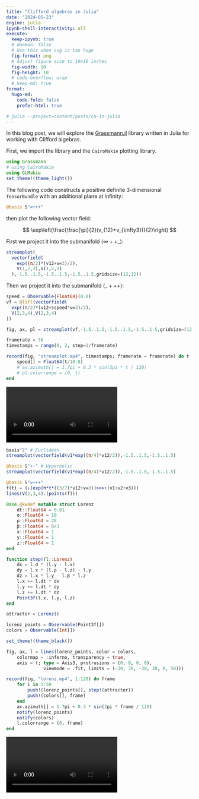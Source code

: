 ```yaml
---
title: "Clifford algebras in Julia"
date: "2024-05-23"
engine: julia
ipynb-shell-interactivity: all
execute:
  keep-ipynb: true
  # daemon: false
  # Use this when svg is too huge
  fig-format: png
  # Adjust figure size to 10x10 inches
  fig-width: 10
  fig-height: 10
  # code-overflow: wrap
  # keep-md: true
format: 
  hugo-md:
    code-fold: false
    prefer-html: true

# julia --project=content/posts/ca-in-julia
---
```


In this blog post, we will explore the [Grassmann.jl](https://github.com/chakravala/Grassmann.jl) library written in Julia for working with Clifford algebras.

First, we import the library and the `CairoMakie` plotting library.

```julia
using Grassmann
# using CairoMakie
using GLMakie
set_theme!(theme_light())
```

The following code constructs a positive definite 3-dimensional `TensorBundle` with an additional plane at infinity:

```julia
@basis S"∞+++"
```

then plot the following vector field:

$$
\exp\left(\frac{\frac{\pi}{2}(v_{12}+v_{\infty3})}{2}\right)
$$

First we project it into the submanifold $\langle\infty++\_\rangle$:

```julia
streamplot(
  vectorfield(
    exp((π/2)*(v12+v∞3)/2),
    V(1,2,3),V(1,2,3)
  ),-1.5..1.5,-1.5..1.5,-1.5..1.5,gridsize=(12,12))
```

Then we project it into the submanifold $\langle\_+++\rangle$:

```julia
speed = Observable{Float64}(0.0)
vf = @lift(vectorfield(
  exp((π/2)*(v12+$speed*v∞3)/2),
  V(2,3,4),V(2,3,4)
))

fig, ax, pl = streamplot(vf,-1.5..1.5,-1.5..1.5,-1.5..1.5,gridsize=(12,12))

framerate = 30
timestamps = range(0, 2, step=1/framerate)

record(fig, "streamplot.mp4", timestamps; framerate = framerate) do t
    speed[] = Float64(t/10.0)
    # ax.azimuth[] = 1.7pi + 0.3 * sin(2pi * t / 120)
    # pl.colorrange = (0, t)
end
```

```{=html}
<video autoplay="" loop="" playsinline="" controls="" src="./streamplot.mp4"></video>
```

```julia
basis"2" # Euclidean
streamplot(vectorfield(v1*exp((π/4)*v12/2)),-1.5..1.5,-1.5..1.5)
```
```julia
@basis S"+-" # Hyperbolic
streamplot(vectorfield(v1*exp((π/4)*v12/2)),-1.5..1.5,-1.5..1.5)
```

```julia
@basis S"∞+++"
f(t) = (↓(exp(π*t*((3/7)*v12+v∞3))>>>↑(v1+v2+v3)))
lines(V(2,3,4).(points(f)))
```

```julia
Base.@kwdef mutable struct Lorenz
    dt::Float64 = 0.01
    σ::Float64 = 10
    ρ::Float64 = 28
    β::Float64 = 8/3
    x::Float64 = 1
    y::Float64 = 1
    z::Float64 = 1
end

function step!(l::Lorenz)
    dx = l.σ * (l.y - l.x)
    dy = l.x * (l.ρ - l.z) - l.y
    dz = l.x * l.y - l.β * l.z
    l.x += l.dt * dx
    l.y += l.dt * dy
    l.z += l.dt * dz
    Point3f(l.x, l.y, l.z)
end

attractor = Lorenz()

lorenz_points = Observable(Point3f[])
colors = Observable(Int[])

set_theme!(theme_black())

fig, ax, l = lines(lorenz_points, color = colors,
    colormap = :inferno, transparency = true,
    axis = (; type = Axis3, protrusions = (0, 0, 0, 0),
              viewmode = :fit, limits = (-30, 30, -30, 30, 0, 50)))

record(fig, "lorenz.mp4", 1:120) do frame
    for i in 1:50
        push!(lorenz_points[], step!(attractor))
        push!(colors[], frame)
    end
    ax.azimuth[] = 1.7pi + 0.3 * sin(2pi * frame / 120)
    notify(lorenz_points)
    notify(colors)
    l.colorrange = (0, frame)
end
```

```{=html}
<video autoplay="" loop="" playsinline="" controls="" src="./lorenz.mp4"></video>
```
